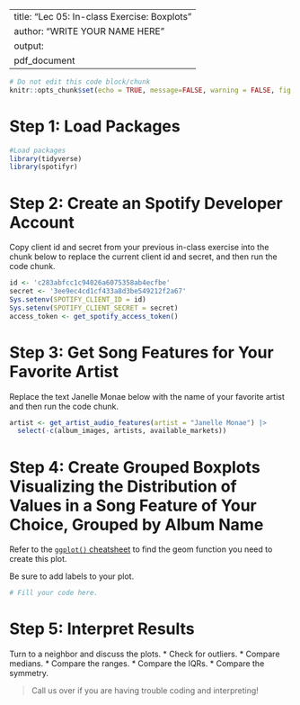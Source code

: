 
---
title: "Lec 05: In-class Exercise: Boxplots"
author: "WRITE YOUR NAME HERE"
output:
  pdf_document
---

```r
# Do not edit this code block/chunk
knitr::opts_chunk$set(echo = TRUE, message=FALSE, warning = FALSE, fig.width = 16/2, fig.height = 9/2)
```

# Step 1: Load Packages

```r
#Load packages
library(tidyverse)
library(spotifyr)
```

# Step 2: Create an Spotify Developer Account

Copy client id and secret from your previous in-class exercise into the chunk below to replace the current client id and secret, and then run the code chunk.

```r
id <- 'c283abfcc1c94026a6075358ab4ecfbe'
secret <- '3ee9ec4cd1cf433a8d3be549212f2a67'
Sys.setenv(SPOTIFY_CLIENT_ID = id)
Sys.setenv(SPOTIFY_CLIENT_SECRET = secret)
access_token <- get_spotify_access_token()
```

# Step 3: Get Song Features for Your Favorite Artist

Replace the text Janelle Monae below with the name of your favorite artist and then run the code chunk. 

```r
artist <- get_artist_audio_features(artist = "Janelle Monae") |>
  select(-c(album_images, artists, available_markets))
```

# Step 4: Create Grouped Boxplots Visualizing the Distribution of Values in a Song Feature of Your Choice, Grouped by Album Name

Refer to the [`ggplot()` cheatsheet](https://github.com/rstudio/cheatsheets/blob/main/data-visualization-2.1.pdf) to find the geom function you need to create this plot. 

Be sure to add labels to your plot. 

```r
# Fill your code here. 
```

# Step 5: Interpret Results

Turn to a neighbor and discuss the plots. 
* Check for outliers.
* Compare medians. 
* Compare the ranges.
* Compare the IQRs.
* Compare the symmetry. 

> Call us over if you are having trouble coding and interpreting!



